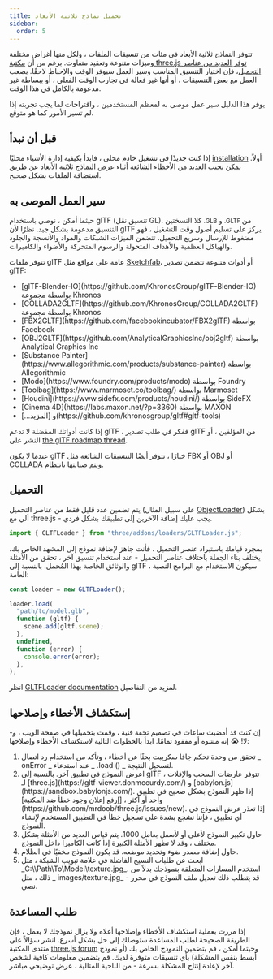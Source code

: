 ```yaml
---
title: تحميل نماذج ثلاثية الأبعاد
sidebar:
  order: 5
---
```


تتوفر النماذج ثلاثية الأبعاد في مئات من تنسيقات الملفات ، ولكل منها أغراض مختلفة وميزات متنوعة وتعقيد متفاوت. برغم من أن
[
مكتبة three.js توفر العديد من عناصر التحميل](https://github.com/mrdoob/three.js/tree/dev/examples/jsm/loaders)، فإن اختيار التنسيق المناسب وسير العمل سيوفر الوقت والإحباط لاحقًا. يصعب العمل مع بعض التنسيقات ، أو أنها غير فعالة في تجارب الوقت الفعلي ، أو ببساطة غير مدعومة بالكامل في هذا الوقت.

يوفر هذا الدليل سير عمل موصى به لمعظم المستخدمين ، واقتراحات لما يجب تجربته إذا لم تسير الأمور كما هو متوقع.

## قبل أن نبدأ

إذا كنت جديدًا في تشغيل خادم محلي ، فابدأ بكيفية إدارة الأشياء محليًا [ installation](/manual/introduction/Installation) أولاً. يمكن تجنب العديد من الأخطاء الشائعة أثناء عرض النماذج ثلاثية الأبعاد عن طريق استضافة الملفات بشكل صحيح.

## سير العمل الموصى به

حيثما أمكن ، نوصي باستخدام glTF (تنسيق نقل GL). كلا النسختين <small> .GLB </small> و <small> .GLTF </small> من التنسيق مدعومة بشكل جيد. نظرًا لأن glTF يركز على تسليم أصول وقت التشغيل ، فهو مضغوط للإرسال وسريع التحميل. تتضمن الميزات الشبكات والمواد والأنسجة والجلود والهياكل العظمية والأهداف المتحولة والرسوم المتحركة والأضواء والكاميرات.

تتوفر ملفات glTF عامة على مواقع مثل
[
Sketchfab](https://sketchfab.com/models?features=downloadable&sort_by=-likeCount&type=models)، أو أدوات متنوعة تتضمن تصدير glTF:

<ul>
  <li>
    [glTF-Blender-IO](https://github.com/KhronosGroup/glTF-Blender-IO) بواسطة
    مجموعة Khronos
  </li>
  <li>
    [COLLADA2GLTF](https://github.com/KhronosGroup/COLLADA2GLTF) بواسطة مجموعة
    Khronos
  </li>
  <li>
    [FBX2GLTF](https://github.com/facebookincubator/FBX2glTF) بواسطة Facebook
  </li>
  <li>
    [OBJ2GLTF](https://github.com/AnalyticalGraphicsInc/obj2gltf) بواسطة
    Analytical Graphics Inc
  </li>
  <li>
    [Substance
    Painter](https://www.allegorithmic.com/products/substance-painter) بواسطة
    Allegorithmic
  </li>
  <li>[Modo](https://www.foundry.com/products/modo) بواسطة Foundry</li>
  <li>[Toolbag](https://www.marmoset.co/toolbag/) بواسطة Marmoset</li>
  <li>[Houdini](https://www.sidefx.com/products/houdini/) بواسطة SideFX</li>
  <li>[Cinema 4D](https://labs.maxon.net/?p=3360) بواسطة MAXON</li>
  <li>و [المزيد&hellip;](https://github.com/khronosgroup/gltf#gltf-tools)</li>
</ul>

إذا كانت أدواتك المفضلة لا تدعم glTF ، ففكر في طلب تصدير glTF من المؤلفين ، أو النشر على
[the glTF roadmap thread](https://github.com/KhronosGroup/glTF/issues/1051).

عندما لا يكون glTF خيارًا ، تتوفر أيضًا التنسيقات الشائعة مثل FBX أو OBJ أو COLLADA ويتم صيانتها بانتظام.

## التحميل

يتم تضمين عدد قليل فقط من عناصر التحميل (على سبيل المثال [ObjectLoader](api/loaders/ObjectLoader)) بشكل ألي مع
three.js - يجب عليك إضافة الآخرين إلى تطبيقك بشكل فردي.

```javascript
import { GLTFLoader } from "three/addons/loaders/GLTFLoader.js";
```

بمجرد قيامك باستيراد عنصر التحميل ، فأنت جاهز لإضافة نموذج إلى المشهد الخاص بك. يختلف بناء الجملة باختلاف عناصر التحميل - عند استخدام تنسيق آخر ، تحقق من الأمثلة والوثائق الخاصة بهذا المُحمل. بالنسبة إلى glTF ، سيكون الاستخدام مع البرامج النصية العامة:

```javascript
const loader = new GLTFLoader();

loader.load(
  "path/to/model.glb",
  function (gltf) {
    scene.add(gltf.scene);
  },
  undefined,
  function (error) {
    console.error(error);
  },
);
```

انظر [GLTFLoader documentation](examples/loaders/GLTFLoader) لمزيد من التفاصيل.

## إستكشاف الأخطاء وإصلاحها

إن كنت قد أمضيت ساعات في تصميم تحفة فنية ، وقمت بتحميلها في صفحة الويب ، و- لا! 😭 إنه مشوه أو مفقود تمامًا. ابدأ بالخطوات التالية لاستكشاف الأخطاء وإصلاحها:

<ol>
  <li>
    تحقق من وحدة تحكم جافا سكريبت بحثًا عن أخطاء ، وتأكد من استخدام رد اتصال _
    onError _ عند استدعاء _ .load () _ لتسجيل النتيجة.
  </li>
  <li>
    اعرض النموذج في تطبيق آخر. بالنسبة إلى glTF ، تتوفر عارضات السحب والإفلات لـ
    [three.js](https://gltf-viewer.donmccurdy.com/) و
    [babylon.js](https://sandbox.babylonjs.com/). إذا ظهر النموذج بشكل صحيح في
    تطبيق واحد أو أكثر ، [إرفع إعلان وجود خطأ ضد
    المكتبة](https://github.com/mrdoob/three.js/issues/new). إذا تعذر عرض
    النموذج في أي تطبيق ، فإننا نشجع بشدة على تسجيل خطأ في التطبيق المستخدم
    لإنشاء النموذج.
  </li>
  <li>
    حاول تكبير النموذج لأعلى أو لأسفل بعامل 1000. يتم قياس العديد من الأمثلة
    بشكل مختلف ، وقد لا تظهر الأمثلة الكبيرة إذا كانت الكاميرا داخل النموذج.
  </li>
  <li>حاول إضافة مصدر ضوء وتحديد موضعه. قد يكون النموذج مخفيًا في الظلام.</li>
  <li>
    ابحث عن طلبات النسيج الفاشلة في علامة تبويب الشبكة ، مثل
    _C:\\Path\To\Model\texture.jpg_. استخدم المسارات المتعلقة بنموذجك بدلاً من
    ذلك ، مثل _ images/texture.jpg_ - قد يتطلب ذلك تعديل ملف النموذج في محرر
    نصي.
  </li>
</ol>

## طلب المساعدة

إذا مررت بعملية استكشاف الأخطاء وإصلاحها أعلاه ولا يزال نموذجك لا يعمل ، فإن الطريقة الصحيحة لطلب المساعدة ستوصلك إلى حل بشكل أسرع. انشر سؤالاً على منتدى المكتبة
[three.js forum](https://discourse.threejs.org/) وحيثما أمكن ، قم بتضمين النموذج الخاص بك (أو نموذج أبسط بنفس المشكلة) بأي تنسيقات متوفرة لديك. قم بتضمين معلومات كافية لشخص آخر لإعادة إنتاج المشكلة بسرعة - من الناحية المثالية ، عرض توضيحي مباشر.
